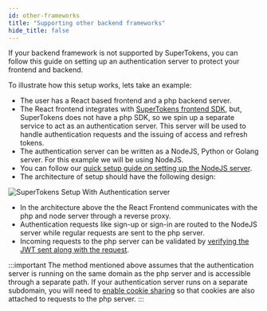 ```yaml
---
id: other-frameworks
title: "Supporting other backend frameworks"
hide_title: false
---
```

If your backend framework is not supported by SuperTokens, you can follow this guide on setting up an authentication server to protect your frontend and backend.

To illustrate how this setup works, lets take an example:
- The user has a React based frontend and a php backend server.
- The React frontend integrates with [SuperTokens frontend SDK](../pre-built-ui/setup/frontend), but, SuperTokens does not have a php SDK, so we spin up a separate service to act as an authentication server. This server will be used to handle authentication requests and the issuing of access and refresh tokens. 
- The authentication server can be written as a NodeJS, Python or Golang server. For this example we will be using NodeJS.
- You can follow our [quick setup guide on setting up the NodeJS server](../pre-built-ui/setup/backend).
- The architecture of setup should have the following design:

![SuperTokens Setup With Authentication server](/img/other-framework-setup.png)

- In the architecture above the the React Frontend communicates with the php and node server through a reverse proxy.
- Authentication requests like sign-up or sign-in are routed to the NodeJS server while regular requests are sent to the php server.
- Incoming requests to the php server can be validated by [verifying the JWT sent along with the request](./sessions/with-jwt/jwt-verification).


:::important
The method mentioned above assumes that the authentication server is running on the same domain as the  php server and is accessible through a separate path. If your authentication server runs on a separate subdomain, you will need to [enable cookie sharing](./sessions/multiple-api-endpoints) so that cookies are also attached to requests to the php server.
:::


